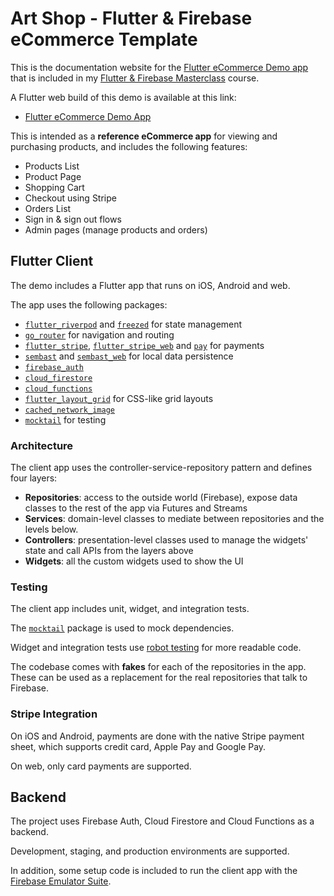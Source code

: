 # Art Shop - Flutter & Firebase eCommerce Template

This is the documentation website for the [Flutter eCommerce Demo app](https://my-shop-ecommerce-dev.web.app/) that is included in my [Flutter & Firebase Masterclass](#) course.

A Flutter web build of this demo is available at this link:

- [Flutter eCommerce Demo App](https://my-shop-ecommerce-dev.web.app/)

This is intended as a **reference eCommerce app** for viewing and purchasing products, and includes the following features:

- Products List
- Product Page
- Shopping Cart
- Checkout using Stripe
- Orders List
- Sign in & sign out flows
- Admin pages (manage products and orders)

## Flutter Client

The demo includes a Flutter app that runs on iOS, Android and web.

The app uses the following packages:

- [`flutter_riverpod`](https://pub.dev/packages/flutter_riverpod) and [`freezed`](https://pub.dev/packages/freezed) for state management
- [`go_router`](https://pub.dev/packages/go_router) for navigation and routing
- [`flutter_stripe`](https://pub.dev/packages/flutter_stripe), [`flutter_stripe_web`](https://pub.dev/packages/flutter_stripe_web) and [`pay`](https://pub.dev/packages/pay) for payments
- [`sembast`](https://pub.dev/packages/sembast) and [`sembast_web`](https://pub.dev/packages/sembast_web) for local data persistence
- [`firebase_auth`](https://pub.dev/packages/firebase_auth)
- [`cloud_firestore`](https://pub.dev/packages/cloud_firestore)
- [`cloud_functions`](https://pub.dev/packages/cloud_functions)
- [`flutter_layout_grid`](https://pub.dev/packages/flutter_layout_grid) for CSS-like grid layouts
- [`cached_network_image`](cached_network_image)
- [`mocktail`](https://pub.dev/packages/mocktail) for testing

### Architecture

The client app uses the controller-service-repository pattern and defines four layers:

- **Repositories**: access to the outside world (Firebase), expose data classes to the rest of the app via Futures and Streams
- **Services**: domain-level classes to mediate between repositories and the levels below. 
- **Controllers**: presentation-level classes used to manage the widgets' state and call APIs from the layers above
- **Widgets**: all the custom widgets used to show the UI

### Testing

The client app includes unit, widget, and integration tests.

The [`mocktail`](https://pub.dev/packages/mocktail) package is used to mock dependencies.

Widget and integration tests use [robot testing](https://verygood.ventures/blog/robot-testing-in-flutter) for more readable code.

The codebase comes with **fakes** for each of the repositories in the app. These can be used as a replacement for the real repositories that talk to Firebase.

### Stripe Integration

On iOS and Android, payments are done with the native Stripe payment sheet, which supports credit card, Apple Pay and Google Pay.

On web, only card payments are supported.

## Backend

The project uses Firebase Auth, Cloud Firestore and Cloud Functions as a backend.

Development, staging, and production environments are supported.

In addition, some setup code is included to run the client app with the [Firebase Emulator Suite](https://firebase.google.com/docs/emulator-suite).



